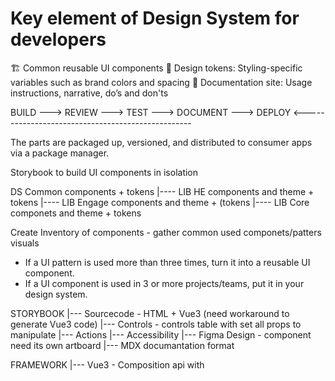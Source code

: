 
# Key element of Design System for developers
🏗 Common reusable UI components
🎨 Design tokens: Styling-specific variables such as brand colors and spacing
📕 Documentation site: Usage instructions, narrative, do’s and don'ts

BUILD ---> REVIEW ---> TEST ---> DOCUMENT ---> DEPLOY
<--------------------------------------------------


The parts are packaged up, versioned, and distributed to consumer apps via a package manager.

Storybook to build UI components in isolation

DS Common components + tokens
  |---- LIB HE components and theme + tokens
  |---- LIB Engage components and theme + (tokens
  |---- LIB Core componets and theme + tokens


Create Inventory of components - gather common used componets/patters visuals
- If a UI pattern is used more than three times, turn it into a reusable UI component.
- If a UI component is used in 3 or more projects/teams, put it in your design system.


STORYBOOK
 |--- Sourcecode - HTML + Vue3 (need workaround to generate Vue3 code)
 |--- Controls - controls table with set all props to manipulate
 |--- Actions
 |--- Accessibility
 |--- Figma Design - component need its own artboard
 |--- MDX documantation format

 FRAMEWORK
 |--- Vue3 - Composition api with <script setup>
 |--- ESLint
 |--- Prietter

 (!) Add global CSS style reset to Storybook global
 (!) Add global font-family
